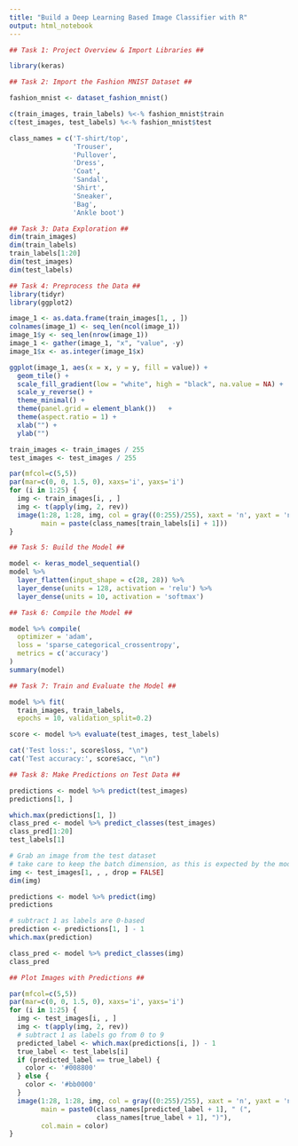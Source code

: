 ```yaml
---
title: "Build a Deep Learning Based Image Classifier with R"
output: html_notebook
---
```

  
  
```r
## Task 1: Project Overview & Import Libraries ##

library(keras)
```

```r
## Task 2: Import the Fashion MNIST Dataset ##

fashion_mnist <- dataset_fashion_mnist()

c(train_images, train_labels) %<-% fashion_mnist$train
c(test_images, test_labels) %<-% fashion_mnist$test

class_names = c('T-shirt/top',
                'Trouser',
                'Pullover',
                'Dress',
                'Coat', 
                'Sandal',
                'Shirt',
                'Sneaker',
                'Bag',
                'Ankle boot')
```

```r
## Task 3: Data Exploration ##
dim(train_images)
dim(train_labels)
train_labels[1:20]
dim(test_images)
dim(test_labels)
```
```r
## Task 4: Preprocess the Data ##
library(tidyr)
library(ggplot2)

image_1 <- as.data.frame(train_images[1, , ])
colnames(image_1) <- seq_len(ncol(image_1))
image_1$y <- seq_len(nrow(image_1))
image_1 <- gather(image_1, "x", "value", -y)
image_1$x <- as.integer(image_1$x)

ggplot(image_1, aes(x = x, y = y, fill = value)) +
  geom_tile() +
  scale_fill_gradient(low = "white", high = "black", na.value = NA) +
  scale_y_reverse() +
  theme_minimal() +
  theme(panel.grid = element_blank())   +
  theme(aspect.ratio = 1) +
  xlab("") +
  ylab("")

train_images <- train_images / 255
test_images <- test_images / 255

par(mfcol=c(5,5))
par(mar=c(0, 0, 1.5, 0), xaxs='i', yaxs='i')
for (i in 1:25) { 
  img <- train_images[i, , ]
  img <- t(apply(img, 2, rev)) 
  image(1:28, 1:28, img, col = gray((0:255)/255), xaxt = 'n', yaxt = 'n',
        main = paste(class_names[train_labels[i] + 1]))
}
```


```r
## Task 5: Build the Model ##

model <- keras_model_sequential()
model %>%
  layer_flatten(input_shape = c(28, 28)) %>%
  layer_dense(units = 128, activation = 'relu') %>%
  layer_dense(units = 10, activation = 'softmax')
```

```r
## Task 6: Compile the Model ##

model %>% compile(
  optimizer = 'adam', 
  loss = 'sparse_categorical_crossentropy',
  metrics = c('accuracy')
)
summary(model)
```


```r
## Task 7: Train and Evaluate the Model ##

model %>% fit(
  train_images, train_labels,
  epochs = 10, validation_split=0.2)

score <- model %>% evaluate(test_images, test_labels)

cat('Test loss:', score$loss, "\n")
cat('Test accuracy:', score$acc, "\n")
```

```r
## Task 8: Make Predictions on Test Data ##

predictions <- model %>% predict(test_images)
predictions[1, ]

which.max(predictions[1, ])
class_pred <- model %>% predict_classes(test_images)
class_pred[1:20]
test_labels[1]

# Grab an image from the test dataset
# take care to keep the batch dimension, as this is expected by the model
img <- test_images[1, , , drop = FALSE]
dim(img)

predictions <- model %>% predict(img)
predictions

# subtract 1 as labels are 0-based
prediction <- predictions[1, ] - 1
which.max(prediction)

class_pred <- model %>% predict_classes(img)
class_pred
```

```r
## Plot Images with Predictions ##

par(mfcol=c(5,5))
par(mar=c(0, 0, 1.5, 0), xaxs='i', yaxs='i')
for (i in 1:25) { 
  img <- test_images[i, , ]
  img <- t(apply(img, 2, rev)) 
  # subtract 1 as labels go from 0 to 9
  predicted_label <- which.max(predictions[i, ]) - 1
  true_label <- test_labels[i]
  if (predicted_label == true_label) {
    color <- '#008800' 
  } else {
    color <- '#bb0000'
  }
  image(1:28, 1:28, img, col = gray((0:255)/255), xaxt = 'n', yaxt = 'n',
        main = paste0(class_names[predicted_label + 1], " (",
                      class_names[true_label + 1], ")"),
        col.main = color)
}
```
